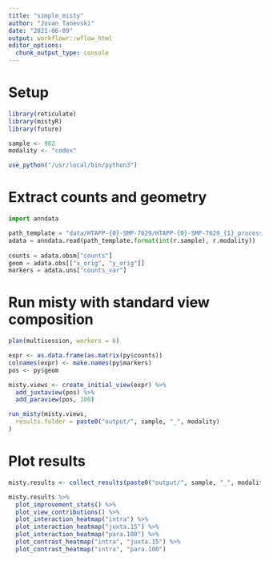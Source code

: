 ```yaml
---
title: "simple_misty"
author: "Jovan Tanevski"
date: "2021-06-09"
output: workflowr::wflow_html
editor_options:
  chunk_output_type: console
---
```


# Setup

```r
library(reticulate)
library(mistyR)
library(future)

sample <- 982
modality <- "codex"

use_python("/usr/local/bin/python3")
```


# Extract counts and geometry

```python
import anndata

path_template = "data/HTAPP-{0}-SMP-7629/HTAPP-{0}-SMP-7629_{1}_processed.h5ad"
adata = anndata.read(path_template.format(int(r.sample), r.modality))
        
counts = adata.obsm["counts"]
geom = adata.obs[["x_orig", "y_orig"]]
markers = adata.uns["counts_var"]

```

# Run misty with standard view composition

```r
plan(multisession, workers = 6)

expr <- as.data.frame(as.matrix(py$counts))
colnames(expr) <- make.names(py$markers)
pos <- py$geom

misty.views <- create_initial_view(expr) %>%
  add_juxtaview(pos) %>%
  add_paraview(pos, 100)

run_misty(misty.views,
  results.folder = paste0("output/", sample, "_", modality)
)
```


# Plot results

```r
misty.results <- collect_results(paste0("output/", sample, "_", modality))

misty.results %>%
  plot_improvement_stats() %>%
  plot_view_contributions() %>%
  plot_interaction_heatmap("intra") %>%
  plot_interaction_heatmap("juxta.15") %>%
  plot_interaction_heatmap("para.100") %>%
  plot_contrast_heatmap("intra", "juxta.15") %>%
  plot_contrast_heatmap("intra", "para.100")
```
